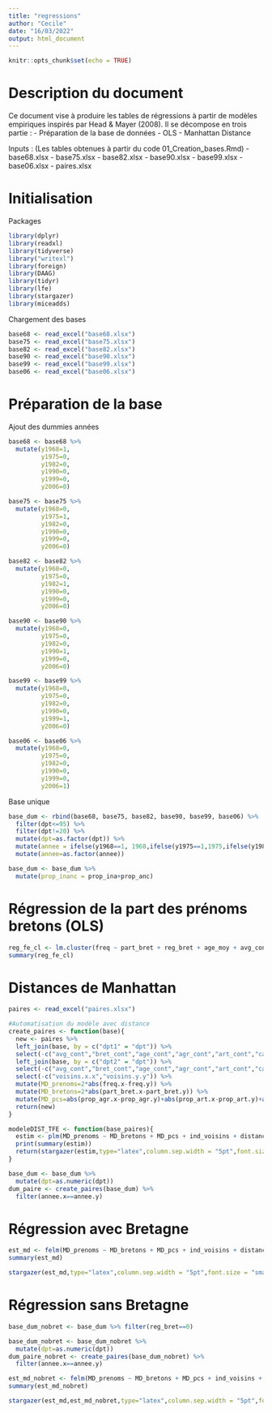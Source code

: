 ---
title: "regressions"
author: "Cecile"
date: "16/03/2022"
output: html_document
---

```{r setup, include=FALSE}
knitr::opts_chunk$set(echo = TRUE)
```


# Description du document 

Ce document vise à produire les tables de régressions à partir de modèles empiriques inspirés par Head & Mayer (2008). Il se décompose en trois partie :
 - Préparation de la base de données
 - OLS
 - Manhattan Distance
 
 Inputs : 
 (Les tables obtenues à partir du code 01_Creation_bases.Rmd)
  - base68.xlsx
  - base75.xlsx
  - base82.xlsx
  - base90.xlsx
  - base99.xlsx
  - base06.xlsx
  - paires.xlsx
  
# Initialisation  
  
Packages 
```{r}
library(dplyr)
library(readxl)
library(tidyverse)
library("writexl")
library(foreign)
library(DAAG)
library(tidyr)
library(lfe)
library(stargazer)
library(miceadds)
```



Chargement des bases
```{r}
base68 <- read_excel("base68.xlsx")
base75 <- read_excel("base75.xlsx")
base82 <- read_excel("base82.xlsx")
base90 <- read_excel("base90.xlsx")
base99 <- read_excel("base99.xlsx")
base06 <- read_excel("base06.xlsx")
```



# Préparation de la base

Ajout des dummies années

```{r}
base68 <- base68 %>%
  mutate(y1968=1,
         y1975=0,
         y1982=0,
         y1990=0,
         y1999=0,
         y2006=0)

base75 <- base75 %>%
  mutate(y1968=0,
         y1975=1,
         y1982=0,
         y1990=0,
         y1999=0,
         y2006=0)

base82 <- base82 %>%
  mutate(y1968=0,
         y1975=0,
         y1982=1,
         y1990=0,
         y1999=0,
         y2006=0)

base90 <- base90 %>%
  mutate(y1968=0,
         y1975=0,
         y1982=0,
         y1990=1,
         y1999=0,
         y2006=0)

base99 <- base99 %>%
  mutate(y1968=0,
         y1975=0,
         y1982=0,
         y1990=0,
         y1999=1,
         y2006=0)

base06 <- base06 %>%
  mutate(y1968=0,
         y1975=0,
         y1982=0,
         y1990=0,
         y1999=0,
         y2006=1)

```

Base unique

```{r}
base_dum <- rbind(base68, base75, base82, base90, base99, base06) %>%
  filter(dpt<=95) %>%
  filter(dpt!=20) %>%
  mutate(dpt=as.factor(dpt)) %>%
  mutate(annee = ifelse(y1968==1, 1968,ifelse(y1975==1,1975,ifelse(y1982==1,1982,ifelse(y1990==1,1990,ifelse(y1999==1,1999,2006)))))) %>%
  mutate(annee=as.factor(annee)) 

base_dum <- base_dum %>%
  mutate(prop_inanc = prop_ina+prop_anc)

```

# Régression de la part des prénoms bretons (OLS)

```{r}
reg_fe_cl <- lm.cluster(freq ~ part_bret + reg_bret + age_moy + avg_cont + prop_agr + prop_art + prop_cad + prop_emp + prop_ouv + prop_anc + prop_ina + annee + annee:part_bret + annee:reg_bret + annee:age_moy + annee:avg_cont + dpt , cluster='dpt',data=base_dum)
summary(reg_fe_cl)
```

# Distances de Manhattan 

```{r}
paires <- read_excel("paires.xlsx")
```


```{r}
#Automatisation du modèle avec distance 
create_paires <- function(base){
  new <- paires %>%
  left_join(base, by = c("dpt1" = "dpt")) %>%
  select(-c("avg_cont","bret_cont","age_cont","agr_cont","art_cont","cad_cont","pi_cont","emp_cont","ouv_cont","anc_cont","ina_cont","nb_vois")) %>%
  left_join(base, by = c("dpt2" = "dpt")) %>%
  select(-c("avg_cont","bret_cont","age_cont","agr_cont","art_cont","cad_cont","pi_cont","emp_cont","ouv_cont","anc_cont","ina_cont","nb_vois")) %>%
  select(-c("voisins.x.x","voisins.y.y")) %>%
  mutate(MD_prenoms=2*abs(freq.x-freq.y)) %>%
  mutate(MD_bretons=2*abs(part_bret.x-part_bret.y)) %>%
  mutate(MD_pcs=abs(prop_agr.x-prop_agr.y)+abs(prop_art.x-prop_art.y)+abs(prop_cad.x-prop_cad.y)+abs(prop_pi.x-prop_pi.y)+abs(prop_emp.x-prop_emp.y)+abs(prop_ouv.x-prop_ouv.y)+abs(prop_anc.x-prop_anc.y)+abs(prop_ina.x-prop_ina.y))
  return(new)
}

modeleDIST_TFE <- function(base_paires){
  estim <- plm(MD_prenoms ~ MD_bretons + MD_pcs + ind_voisins + distance_géo, data=base_paires,index = c("dpt1","dpt2","annee"), model = "within")
  print(summary(estim))
  return(stargazer(estim,type="latex",column.sep.width = "5pt",font.size = "small"))
}
```

```{r}
base_dum <- base_dum %>%
  mutate(dpt=as.numeric(dpt))
dum_paire <- create_paires(base_dum) %>%
  filter(annee.x==annee.y)
```

# Régression avec Bretagne

```{r}
est_md <- felm(MD_prenoms ~ MD_bretons + MD_pcs + ind_voisins + distance_géo + annee.x:MD_bretons + annee.x:MD_pcs + annee.x:ind_voisins + annee.x:distance_géo |dpt1+dpt2+annee.x,data=dum_paire)
summary(est_md)
```

```{r}
stargazer(est_md,type="latex",column.sep.width = "5pt",font.size = "small",single.row=TRUE)
```

# Régression sans Bretagne

```{r}
base_dum_nobret <- base_dum %>% filter(reg_bret==0)
```

```{r}
base_dum_nobret <- base_dum_nobret %>%
  mutate(dpt=as.numeric(dpt))
dum_paire_nobret <- create_paires(base_dum_nobret) %>%
  filter(annee.x==annee.y)
```


```{r}

est_md_nobret <- felm(MD_prenoms ~ MD_bretons + MD_pcs + ind_voisins + distance_géo + annee.x:MD_bretons + annee.x:MD_pcs + annee.x:ind_voisins + annee.x:distance_géo |dpt1+dpt2+annee.x,data=dum_paire_nobret)
summary(est_md_nobret)

```

```{r}
stargazer(est_md,est_md_nobret,type="latex",column.sep.width = "5pt",font.size = "small",single.row=TRUE)
```




